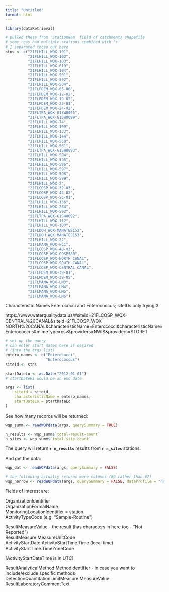 ```yaml
---
title: "Untitled"
format: html
---
```


```r
library(dataRetrieval)
```


```r
# pulled these from 'StationNam' field of catchments shapefile
# some rows had multiple stations combined with '+'
# I separated those out here
stns <- c("21FLHILL_WQX-101",
          "21FLHILL_WQX-102",
          "21FLHILL_WQX-103",
          "21FLHILL_WQX-619",
          "21FLHILL_WQX-104",
          "21FLHILL_WQX-501",
          "21FLHILL_WQX-502",
          "21FLHILL_WQX-504",
          "21FLPDEM_WQX-05-06",
          "21FLPDEM_WQX-12-02",
          "21FLPDEM_WQX-19-02",
          "21FLPDEM_WQX-22-01",
          "21FLPDEM_WQX-24-02",
          "21FLTPA_WQX-G1SW0095",
          "21FLTPA_WQX-G1SW0099",
          "21FLHILL_WQX-74",
          "21FLHILL_WQX-109",
          "21FLHILL_WQX-133",
          "21FLHILL_WQX-144",
          "21FLHILL_WQX-560",
          "21FLHILL_WQX-561",
          "21FLTPA_WQX-G1SW0093",
          "21FLHILL_WQX-594",
          "21FLHILL_WQX-595",
          "21FLHILL_WQX-596",
          "21FLHILL_WQX-597",
          "21FLHILL_WQX-598",
          "21FLHILL_WQX-599",
          "21FLHILL_WQX-2",
          "21FLCOSP_WQX-32-03",
          "21FLCOSP_WQX-44-02",
          "21FLCOSP_WQX-SC-01",
          "21FLHILL_WQX-136",
          "21FLHILL_WQX-264",
          "21FLHILL_WQX-592",
          "21FLTPA_WQX-G1SW0092",
          "21FLHILL_WQX-112",
          "21FLHILL_WQX-180",
          "21FLDOH_WQX-MANATEE152",
          "21FLDOH_WQX-MANATEE153",
          "21FLHILL_WQX-22",
          "21FLMANA_WQX-FC1",
          "21FLCOSP_WQX-48-03",
          "21FLCOSP_WQX-COSP580",
          "21FLCOSP_WQX-NORTH CANAL",
          "21FLCOSP_WQX-SOUTH CANAL",
          "21FLCOSP_WQX-CENTRAL CANAL",
          "21FLPDEM_WQX-39-01",
          "21FLPDEM_WQX-39-05",
          "21FLMANA_WQX-LM3",
          "21FLMANA_WQX-LM4",
          "21FLMANA_WQX-LM5",
          "21FLMANA_WQX-LM6")

```

Characteristic Names Enterococci and Enterococcus; siteIDs only trying 3

https://www.waterqualitydata.us/#siteid=21FLCOSP_WQX-CENTRAL%20CANAL&siteid=21FLCOSP_WQX-NORTH%20CANAL&characteristicName=Enterococci&characteristicName=Enterococcus&mimeType=csv&providers=NWIS&providers=STORET

```r
# set up the query
# can enter start dates here if desired
# (into the args list)
entero_names <- c("Enterococci",
                  "Enterococcus")
siteid <- stns

startDateLo <- as.Date("2012-01-01")
# startDateHi would be an end date

args <- list(
    siteid = siteid,
    characteristicName = entero_names,
    startDateLo = startDateLo
)
```



See how many records will be returned:  

```r
wqp_summ <- readWQPdata(args, querySummary = TRUE)

n_results <- wqp_summ$`total-result-count`
n_sites <- wqp_summ$`total-site-count`
```

The query will return **`r n_results`** results from **`r n_sites`** stations.  

And get the data:

```r
wqp_dat <- readWQPdata(args, querySummary = FALSE)

# the following actually returns more columns (80 rather than 67)
wqp_narrow <- readWQPdata(args, querySummary = FALSE, dataProfile = "narrowResult")
```

Fields of interest are:  

OrganizationIdentifier  
OrganizationFormalName  
MonitoringLocationIdentifier = station  
ActivityTypeCode (e.g. "Sample-Routine")  

ResultMeasureValue - the result (has characters in here too - "Not Reported")  
ResultMeasure.MeasureUnitCode  
ActivityStartDate
ActivityStartTime.Time (local time)  
ActivityStartTime.TimeZoneCode  

[ActivityStartDateTime is in UTC]  

ResultAnalyticalMethod.MethodIdentifier - in case you want to include/exclude specific methods  
DetectionQuantitationLimitMeasure.MeasureValue  
ResultLaboratoryCommentText  
